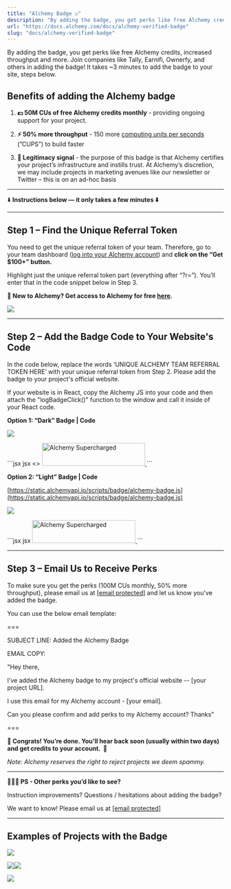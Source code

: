 ```yaml
---
title: "Alchemy Badge ☑️"
description: "By adding the badge, you get perks like free Alchemy credits, increased throughput and more. Join companies like Tally, Earnifi, Ownerfy, and others in adding the badge! It takes ~3 minutes to add the badge to your site, steps below."
url: "https://docs.alchemy.com/docs/alchemy-verified-badge"
slug: "docs/alchemy-verified-badge"
---
```


By adding the badge, you get perks like free Alchemy credits, increased throughput and more. Join companies like Tally, Earnifi, Ownerfy, and others in adding the badge! It takes ~3 minutes to add the badge to your site, steps below.

## Benefits of adding the Alchemy badge

1. **💵 50M CUs of free Alchemy credits monthly** - providing ongoing support for your project.

2. **⚡️ 50% more throughput** - 150 more [computing units per seconds](/reference/compute-units) (”CUPS”) to build faster

3. **📣 Legitimacy signal** - the purpose of this badge is that Alchemy certifies your project’s infrastructure and instills trust. At Alchemy’s discretion, we may include projects in marketing avenues like our newsletter or Twitter – this is on an ad-hoc basis

***

⬇️ **Instructions below — it only takes a few minutes ⬇️**

***

## Step 1 – Find the Unique Referral Token

You need to get the unique referral token of your team. Therefore, go to your team dashboard ([log into your Alchemy account](https://www.alchemy.com/)) and **click on the “Get $100+” button.**

Highlight just the unique referral token part (everything after “?r=”). You’ll enter that in the code snippet below in Step 3.

**👋 New to Alchemy? Get access to Alchemy for free [here](https://www.alchemy.com/).**

![](c71f0ae-Screenshot_2023-04-11_at_6.38.11_PM.png)

***

## Step 2 – Add the Badge Code to Your Website's Code

In the code below, replace the words ‘UNIQUE ALCHEMY TEAM REFERRAL TOKEN HERE’ with your unique referral token from Step 2. Please add the badge to your project's official website.

If your website is in React, copy the Alchemy JS into your code and then attach the "logBadgeClick()" function to the window and call it inside of your React code.

**Option 1: “Dark” Badge | Code**

![](51627ed-image.png)

<CodeGroup>
  ```jsx jsx
  <>
    <script>const BADGE_ID = 'UNIQUE ALCHEMY TEAM REFERRAL TOKEN HERE';</script>
    <script type="text/javascript" src="https://static.alchemyapi.io/scripts/badge/alchemy-badge.js"></script>
    <a href="#">
        <img onclick=logBadgeClick() id="badge-button" style="width:240px;height:53px" src="https://static.alchemyapi.io/images/marketing/badge.png" alt="Alchemy Supercharged" />
    </a>
  </>
  ```
</CodeGroup>

**Option 2: “Light” Badge | Code**

[https://static.alchemyapi.io/scripts/badge/alchemy-badge.js](https://static.alchemyapi.io/scripts/badge/alchemy-badge.js)

![](4f63fb0-image.png)

<CodeGroup>
  ```jsx jsx
  <script>const BADGE_ID = 'UNIQUE ALCHEMY TEAM REFERRAL TOKEN HERE';</script>
  <script type="text/javascript" src="https://static.alchemyapi.io/scripts/badge/alchemy-badge.js"></script>
  <a href="#">
      <img onclick=logBadgeClick() id="badge-button" style="width:240px;height:53px" src="https://static.alchemyapi.io/images/marketing/badgeLight.png" alt="Alchemy Supercharged" />
  </a>
  ```
</CodeGroup>

***

## Step 3 – Email Us to Receive Perks

To make sure you get the perks (100M CUs monthly, 50% more throughput), please email us at [\[email protected\]](/cdn-cgi/l/email-protection#c8a9a5b8a4a1aeb188a9a4aba0ada5b1e6aba7a5) and let us know you've added the badge.

You can use the below email template:

\===

SUBJECT LINE: Added the Alchemy Badge

EMAIL COPY:

"Hey there,

I've added the Alchemy badge to my project's official website -- \[your project URL].

I use this email for my Alchemy account - \[your email].

Can you please confirm and add perks to my Alchemy account? Thanks"

\===

**🎉 Congrats! You’re done. You'll hear back soon (usually within two days) and get credits to your account.  🎉**

*Note: Alchemy reserves the right to reject projects we deem spammy.*

***

**🙋🏻‍♀️ PS - Other perks you’d like to see?**

Instruction improvements? Questions / hesitations about adding the badge?

We want to know! Please email us at [\[email protected\]](/cdn-cgi/l/email-protection#bfded2cfd3d6d9c6ffded3dcd7dad2c691dcd0d2)

***

## Examples of Projects with the Badge

![](2bc606d-image.png)

![](86a6c5e-image.png)![](c033b42-image.png)

![](2b84459-image.png)
